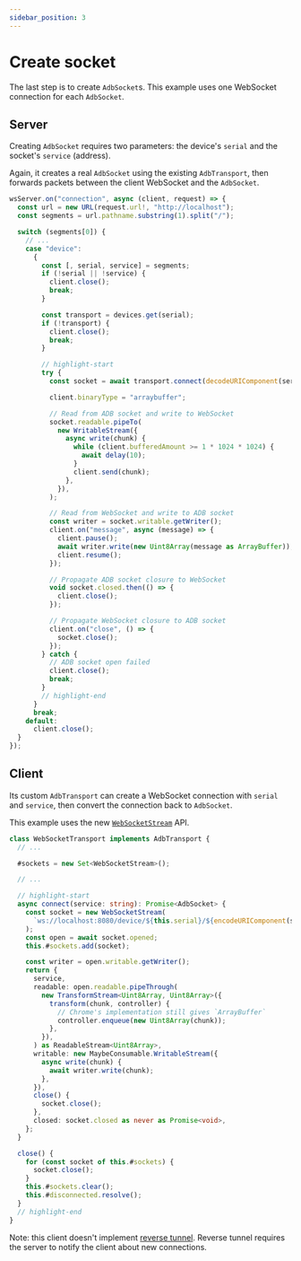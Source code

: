 ```yaml
---
sidebar_position: 3
---
```


# Create socket

The last step is to create `AdbSocket`s. This example uses one WebSocket connection for each `AdbSocket`.

## Server

Creating `AdbSocket` requires two parameters: the device's `serial` and the socket's `service` (address).

Again, it creates a real `AdbSocket` using the existing `AdbTransport`, then forwards packets between the client WebSocket and the `AdbSocket`.

```ts transpile title="server/index.ts"
wsServer.on("connection", async (client, request) => {
  const url = new URL(request.url!, "http://localhost");
  const segments = url.pathname.substring(1).split("/");

  switch (segments[0]) {
    // ...
    case "device":
      {
        const [, serial, service] = segments;
        if (!serial || !service) {
          client.close();
          break;
        }

        const transport = devices.get(serial);
        if (!transport) {
          client.close();
          break;
        }

        // highlight-start
        try {
          const socket = await transport.connect(decodeURIComponent(service));

          client.binaryType = "arraybuffer";

          // Read from ADB socket and write to WebSocket
          socket.readable.pipeTo(
            new WritableStream({
              async write(chunk) {
                while (client.bufferedAmount >= 1 * 1024 * 1024) {
                  await delay(10);
                }
                client.send(chunk);
              },
            }),
          );

          // Read from WebSocket and write to ADB socket
          const writer = socket.writable.getWriter();
          client.on("message", async (message) => {
            client.pause();
            await writer.write(new Uint8Array(message as ArrayBuffer));
            client.resume();
          });

          // Propagate ADB socket closure to WebSocket
          void socket.closed.then(() => {
            client.close();
          });

          // Propagate WebSocket closure to ADB socket
          client.on("close", () => {
            socket.close();
          });
        } catch {
          // ADB socket open failed
          client.close();
          break;
        }
        // highlight-end
      }
      break;
    default:
      client.close();
  }
});
```

## Client

Its custom `AdbTransport` can create a WebSocket connection with `serial` and `service`, then convert the connection back to `AdbSocket`.

This example uses the new [`WebSocketStream`](../../web-stream/websocket.mdx) API.

```ts transpile title="client/transport.ts"
class WebSocketTransport implements AdbTransport {
  // ...

  #sockets = new Set<WebSocketStream>();

  // ...

  // highlight-start
  async connect(service: string): Promise<AdbSocket> {
    const socket = new WebSocketStream(
      `ws://localhost:8080/device/${this.serial}/${encodeURIComponent(service)}`,
    );
    const open = await socket.opened;
    this.#sockets.add(socket);

    const writer = open.writable.getWriter();
    return {
      service,
      readable: open.readable.pipeThrough(
        new TransformStream<Uint8Array, Uint8Array>({
          transform(chunk, controller) {
            // Chrome's implementation still gives `ArrayBuffer`
            controller.enqueue(new Uint8Array(chunk));
          },
        }),
      ) as ReadableStream<Uint8Array>,
      writable: new MaybeConsumable.WritableStream({
        async write(chunk) {
          await writer.write(chunk);
        },
      }),
      close() {
        socket.close();
      },
      closed: socket.closed as never as Promise<void>,
    };
  }

  close() {
    for (const socket of this.#sockets) {
      socket.close();
    }
    this.#sockets.clear();
    this.#disconnected.resolve();
  }
  // highlight-end
}
```

Note: this client doesn't implement [reverse tunnel](../../../api/adb/reverse/index.mdx). Reverse tunnel requires the server to notify the client about new connections.
